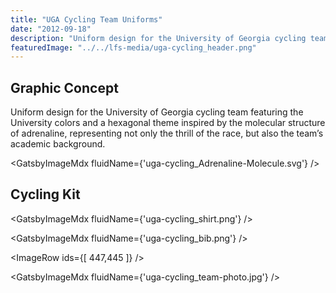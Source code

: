 ```yaml
---
title: "UGA Cycling Team Uniforms"
date: "2012-09-18"
description: "Uniform design for the University of Georgia cycling team featuring the University colors and a hexagonal theme inspired by the molecular structure of adrenaline, representing not only the thrill of the race, but also the team’s academic background. "
featuredImage: "../../lfs-media/uga-cycling_header.png"
---
```



## Graphic Concept

Uniform design for the University of Georgia cycling team featuring the University colors and a hexagonal theme inspired by the molecular structure of adrenaline, representing not only the thrill of the race, but also the team’s academic background.

<GatsbyImageMdx fluidName={'uga-cycling_Adrenaline-Molecule.svg'} />

## Cycling Kit

<GatsbyImageMdx fluidName={'uga-cycling_shirt.png'} />

<GatsbyImageMdx fluidName={'uga-cycling_bib.png'} />

<ImageRow ids={[ 447,445 ]} />

<GatsbyImageMdx fluidName={'uga-cycling_team-photo.jpg'} />
